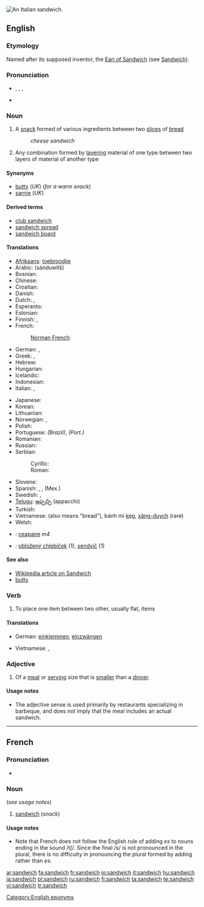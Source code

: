 [[Image:Italian Sandwich.jpeg|thumb|An [[Italian]] sandwich.]]
{{also|Sandwich|sándwich}}
==English==

===Etymology===
Named after its supposed inventor, the [[w:John Montagu, 4th Earl of Sandwich|Earl of Sandwich]] (see [[Sandwich]]).

===Pronunciation===
* {{IPA|/ˈsændwɪʧ/}}, {{IPA|/ˈsændwɪdʒ/}}, {{SAMPA|/"s{ndwItS/}}, {{SAMPA|/"s{ndwIdZ/}}
* {{audio|en-us-sandwich.ogg|Audio (US)}}

===Noun===
{{en-noun|sandwich|es}}

# A [[snack]] formed of various ingredients between two [[slice]]s of [[bread]]
#: ''cheese sandwich''
# Any combination formed by [[layering]] material of one type between two layers of material of another type

====Synonyms====
<!-- Australian slang "sanga" or "sanger" - need to check -->
* [[butty]] (''UK'') (''for a warm snack'')
* [[sarnie]] (''UK'')

====Derived terms====
* [[club sandwich]]
* [[sandwich spread]]
* [[sandwich board]]

====Translations====
{{trans-top|snack}}
* [[Afrikaans]]: [[toebroodjie]]
* Arabic: {{Arab|[[ساندويتش]]}} (sánduwitš) {{m}}
* Bosnian: {{t-|bs|sendvič|m}}
* Chinese: {{t+|cmn|三明治|tr=sānmíngzhì|sc=Hani|xs=Mandarin}}
* Croatian: {{t-|hr|sendvič|m}}
* Danish: {{t-|da|sandwich}}
* Dutch: {{t+|nl|boterham|m}}, {{t-|nl|sandwich|m}}
* Esperanto: {{t+|eo|Sandviĉo|xs=Esperanto}}
* Estonian: {{t+|et|võileib}}
* Finnish: {{t+|fi|voileipä}}, {{t+|fi|kerrosvoileipä}}
* French: {{t+|fr|sandwich|m}}
*: [[Norman French]]: {{t+|fr|sannouiche|f}}
* German: {{t+|de|belegtes Brot|n}}, {{t+|de|Sandwich|n}}
* Greek: {{t+|el|σάντουιτς|n|tr=sánduits|sc=Grek}}, {{t+|el|μεζεδάκι|n|tr=mezedháki|sc=Grek}}
* Hebrew: {{t+|he|כריך|tr=karikh|sc=Hebr}}
* Hungarian: {{t+|hu|szendvics}}
* Icelandic: {{t+|is|samloka|f}}
* Indonesian: {{t+|id|roti lapis|xs=Indonesian}}
* Italian: {{t-|it|tramezzino|m}}, {{t+|it|panino|m}}
{{trans-mid}}
* Japanese: {{t+|ja|サンドイッチ|tr=sandoitchi|sc=Jpan}}
* Korean: {{t+|ko|샌드위치|tr=saendeuwichi|sc=Hang}}
* Lithuanian: {{t+|lt|Sumuštinis|xs=Lithuanian}}
* Norwegian: {{t-|no|sandwich}}, {{t+|no|smørbrød}}
* Polish: {{t+|pl|kanapka|f}}
* Portuguese: {{t+|pt|sanduíche|m}} ''(Brazil)'', {{t+|pt|sandes|f}} ''(Port.)''
* Romanian: {{t-|ro|sandviş|n}}
* Russian: {{t+|ru|сандвич|m|tr=sándvič|sc=Cyrl}}
* Serbian:
*: Cyrillic: {{t-|sr|сендвич|m|sc=Cyrl}}
*: Roman: {{t-|sr|sendvič|m}}
* Slovene: {{t+|sl|sendvič|m}}
* Spanish: {{t-|es|sándwich|m}}, {{t-|es|emparedado|m}}, {{t+|es|torta|f}} (Mex.)
* Swedish: {{t-|sv|sandwich|c}}, {{t+|sv|dubbelmacka|c}}
* [[Telugu]]: [[అప్పచ్చి]] (appacchi)
* Turkish: {{t+|tr|sandviç}}
* Vietnamese: {{t+|vi|bánh mì|xs=Vietnamese}} (also means "bread"), bánh mì [[kẹp]], [[xăng-duych]] (rare)
* Welsh: {{t-|cy|brechdan|xs=Welsh}}
{{trans-bottom}}

{{trans-top|layers of material}}
{{trans-mid}}
{{trans-bottom}}

{{checktrans-top}}
* {{ttbc|Irish}}: [[ceapaire]] ''m4''
* {{ttbc|Slovak}}: [[obložený chlebíček]] {{m}} (1), [[sendvič]] {{m}} (1)
{{checktrans-bottom}}

====See also====
* [[:w:sandwich|Wikipedia article on Sandwich]]
* [[butty]]

===Verb===
{{en-verb|sandwich|es}}

# To place one item between two other, usually flat, items

====Translations====
{{trans-top|to place one item between two other, usually flat, items}}
* German: [[einklemmen]], [[einzwängen]]
{{trans-mid}}
* Vietnamese: {{t+|vi|kẹp|xs=Vietnamese}}, {{t+|vi|khoác|xs=Vietnamese}}
{{trans-bottom}}

===Adjective===
{{en-adj|-}}

# {{US}} Of a [[meal]] or [[serving]] size that is [[smaller]] than a [[dinner]].

====Usage notes====
* The adjective sense is used primarily by restaurants specializing in barbeque, and does not imply that the meal includes an actual sandwich.

[[Category:English eponyms]]

----

==French==

===Pronunciation===
* {{audio|Fr-sandwich.ogg|audio}}

===Noun===
{{fr-noun|m}} (''see usage notes'')

# [[sandwich#English|sandwich]] (''snack'')

====Usage notes====
* Note that French does not follow the English rule of adding ''es'' to nouns ending in the sound /tʃ/. Since the final /s/ is not pronounced in the plural, there is no difficulty in pronouncing the plural formed by adding {{template|s}} rather than ''es''.

[[ar:sandwich]]
[[fa:sandwich]]
[[fr:sandwich]]
[[io:sandwich]]
[[it:sandwich]]
[[hu:sandwich]]
[[ja:sandwich]]
[[pl:sandwich]]
[[ru:sandwich]]
[[fi:sandwich]]
[[ta:sandwich]]
[[te:sandwich]]
[[vi:sandwich]]
[[tr:sandwich]]